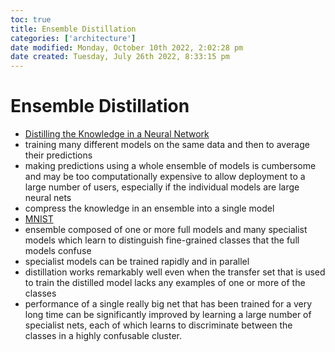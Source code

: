 ```yaml
---
toc: true
title: Ensemble Distillation
categories: ['architecture']
date modified: Monday, October 10th 2022, 2:02:28 pm
date created: Tuesday, July 26th 2022, 8:33:15 pm
---
```


# Ensemble Distillation
- [Distilling the Knowledge in a Neural Network](https://arxiv.org/abs/1503.02531)
- training many different models on the same data and then to average their predictions
- making predictions using a whole ensemble of models is cumbersome and may be too computationally expensive to allow deployment to a large number of users, especially if the individual models are large neural nets
- compress the knowledge in an ensemble into a single model
- [MNIST](MNIST.qmd)
- ensemble composed of one or more full models and many specialist models which learn to distinguish fine-grained classes that the full models confuse
- specialist models can be trained rapidly and in parallel
- distillation works remarkably well even when the transfer set that is used to train the distilled model lacks any examples of one or more of the classes
- performance of a single really big net that has been trained for a very long time can be significantly improved by learning a large number of specialist nets, each of which learns to discriminate between the classes in a highly confusable cluster.



